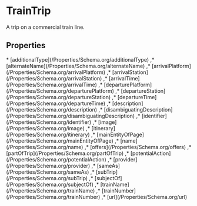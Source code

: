 # TrainTrip

A trip on a commercial train line.

## Properties

<Grid>
* [additionalType](/Properties/Schema.org/additionalType)
,* [alternateName](/Properties/Schema.org/alternateName)
,* [arrivalPlatform](/Properties/Schema.org/arrivalPlatform)
,* [arrivalStation](/Properties/Schema.org/arrivalStation)
,* [arrivalTime](/Properties/Schema.org/arrivalTime)
,* [departurePlatform](/Properties/Schema.org/departurePlatform)
,* [departureStation](/Properties/Schema.org/departureStation)
,* [departureTime](/Properties/Schema.org/departureTime)
,* [description](/Properties/Schema.org/description)
,* [disambiguatingDescription](/Properties/Schema.org/disambiguatingDescription)
,* [identifier](/Properties/Schema.org/identifier)
,* [image](/Properties/Schema.org/image)
,* [itinerary](/Properties/Schema.org/itinerary)
,* [mainEntityOfPage](/Properties/Schema.org/mainEntityOfPage)
,* [name](/Properties/Schema.org/name)
,* [offers](/Properties/Schema.org/offers)
,* [partOfTrip](/Properties/Schema.org/partOfTrip)
,* [potentialAction](/Properties/Schema.org/potentialAction)
,* [provider](/Properties/Schema.org/provider)
,* [sameAs](/Properties/Schema.org/sameAs)
,* [subTrip](/Properties/Schema.org/subTrip)
,* [subjectOf](/Properties/Schema.org/subjectOf)
,* [trainName](/Properties/Schema.org/trainName)
,* [trainNumber](/Properties/Schema.org/trainNumber)
,* [url](/Properties/Schema.org/url)

</Grid>

